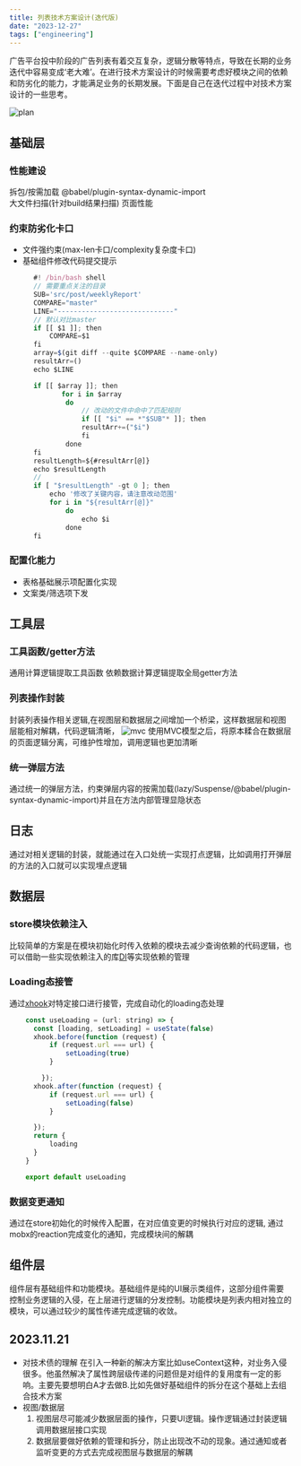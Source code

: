 ```yaml
---
title: 列表技术方案设计(迭代版)
date: "2023-12-27"
tags: ["engineering"]
---
```


广告平台投中阶段的广告列表有着交互复杂，逻辑分散等特点，导致在长期的业务迭代中容易变成‘老大难’。在进行技术方案设计的时候需要考虑好模块之间的依赖和防劣化的能力，才能满足业务的长期发展。下面是自己在迭代过程中对技术方案设计的一些思考。

![plan](/static/images/thoughtStatic/plan.jpg)

## 基础层

### 性能建设
拆包/按需加载 @babel/plugin-syntax-dynamic-import  
大文件扫描(针对build结果扫描)
页面性能  

### 约束防劣化卡口
* 文件强约束(max-len卡口/complexity复杂度卡口)
* 基础组件修改代码提交提示

```javascript
      #! /bin/bash shell
      // 需要重点关注的目录
      SUB='src/post/weeklyReport'
      COMPARE="master"
      LINE="-----------------------------"
      // 默认对比master
      if [[ $1 ]]; then
          COMPARE=$1
      fi
      array=$(git diff --quite $COMPARE --name-only)
      resultArr=()
      echo $LINE

      if [[ $array ]]; then
             for i in $array
              do
                  // 改动的文件中命中了匹配规则
                  if [[ "$i" == *"$SUB"* ]]; then
                  resultArr+=("$i")
                  fi
              done 
      fi
      resultLength=${#resultArr[@]} 
      echo $resultLength
      // 
      if [ "$resultLength" -gt 0 ]; then 
          echo '修改了关键内容，请注意改动范围'
          for i in "${resultArr[@]}"
              do
                  echo $i
              done
      fi
```
### 配置化能力
* 表格基础展示项配置化实现
* 文案类/筛选项下发


## 工具层

### 工具函数/getter方法
通用计算逻辑提取工具函数 
依赖数据计算逻辑提取全局getter方法

### 列表操作封装
封装列表操作相关逻辑,在视图层和数据层之间增加一个桥梁，这样数据层和视图层能相对解耦，代码逻辑清晰，
![mvc](/static/images/thoughtStatic/mvc.jpg)
使用MVC模型之后，将原本糅合在数据层的页面逻辑分离，可维护性增加，调用逻辑也更加清晰

### 统一弹层方法
通过统一的弹层方法，约束弹层内容的按需加载(lazy/Suspense/@babel/plugin-syntax-dynamic-import)并且在方法内部管理显隐状态

## 日志
通过对相关逻辑的封装，就能通过在入口处统一实现打点逻辑，比如调用打开弹层的方法的入口就可以实现埋点逻辑

## 数据层

### store模块依赖注入
比较简单的方案是在模块初始化时传入依赖的模块去减少查询依赖的代码逻辑，也可以借助一些实现依赖注入的库[DI](https://github.com/wessberg/DI)等实现依赖的管理

### Loading态接管
通过[xhook](https://github.com/jpillora/xhook)对特定接口进行接管，完成自动化的loading态处理

```javascript
    const useLoading = (url: string) => {
      const [loading, setLoading] = useState(false)
      xhook.before(function (request) {
          if (request.url === url) {
              setLoading(true)
          }

        });
      xhook.after(function (request) {
          if (request.url === url) {
              setLoading(false)
          }

      });
      return {
          loading
      }
    }

    export default useLoading
```

### 数据变更通知
通过在store初始化的时候传入配置，在对应值变更的时候执行对应的逻辑, 通过mobx的reaction完成变化的通知，完成模块间的解耦

## 组件层
组件层有基础组件和功能模块。基础组件是纯的UI展示类组件，这部分组件需要控制业务逻辑的入侵，在上层进行逻辑的分发控制。功能模块是列表内相对独立的模块，可以通过较少的属性传递完成逻辑的收敛。


## 2023.11.21 

* 对技术债的理解
  在引入一种新的解决方案比如useContext这种，对业务入侵很多。他虽然解决了属性跨层级传递的问题但是对组件的复用度有一定的影响。主要先要想明白A才去做B.比如先做好基础组件的拆分在这个基础上去组合技术方案
* 视图/数据层
  1. 视图层尽可能减少数据层面的操作，只要UI逻辑。操作逻辑通过封装逻辑调用数据层接口实现
  2. 数据层要做好依赖的管理和拆分，防止出现改不动的现象。通过通知或者监听变更的方式去完成视图层与数据层的解耦




